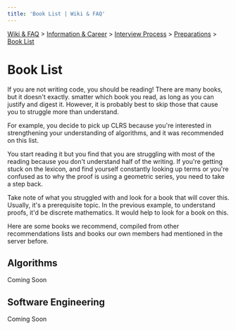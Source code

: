```yaml
---
title: 'Book List | Wiki & FAQ'
---
```



[Wiki & FAQ](/wiki-faq) > [Information & Career](/wiki-faq/information-career) > [Interview Process](/wiki-faq/information-career/interview-process) > [Preparations](/wiki-faq/information-career/interview-process/preparations) > [Book List](/wiki-faq/information-career/interview-process/preparations/book-list)

<h1 className={styles.bigTitle}>Book List</h1>

If you are not writing code, you should be reading! There are many books, but it doesn't exactly. smatter which book you read, as long as you can justify and digest it. However, it is probably best to skip those that cause you to struggle more than understand.

For example, you decide to pick up CLRS because you're interested in strengthening your understanding of algorithms, and it was recommended on this list.

You start reading it but you find that you are struggling with most of the reading because you don't understand half of the writing. If you're getting stuck on the lexicon, and find yourself constantly looking up terms or you're confused as to why the proof is using a geometric series, you need to take a step back.

Take note of what you struggled with and look for a book that will cover this. Usually, it's a prerequisite topic. In the previous example, to understand proofs, it'd be discrete mathematics. It would help to look for a book on this.

Here are some books we recommend, compiled from other recommendations lists and books our own members had mentioned in the server before.

## Algorithms

Coming Soon

## Software Engineering

Coming Soon
